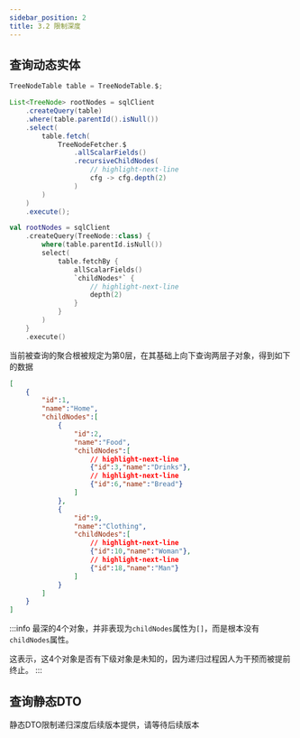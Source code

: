 ```yaml
---
sidebar_position: 2
title: 3.2 限制深度
---
```



## 查询动态实体

<Tabs groupId="language">
<TabItem value="java" label="Java">

```java
TreeNodeTable table = TreeNodeTable.$;

List<TreeNode> rootNodes = sqlClient
    .createQuery(table)
    .where(table.parentId().isNull())
    .select(
        table.fetch(
            TreeNodeFetcher.$
                .allScalarFields()
                .recursiveChildNodes(
                    // highlight-next-line
                    cfg -> cfg.depth(2)
                )
        )
    )
    .execute();
```

</TabItem>
<TabItem value="kotlin" label="Kotlin">

```kotlin
val rootNodes = sqlClient
    .createQuery(TreeNode::class) {
        where(table.parentId.isNull())
        select(
            table.fetchBy {
                allScalarFields()
                `childNodes*` {
                    // highlight-next-line
                    depth(2)
                }
            }
        )
    }
    .execute()
```

</TabItem>
</Tabs>

当前被查询的聚合根被规定为第0层，在其基础上向下查询两层子对象，得到如下的数据

```json
[
    {
        "id":1,
        "name":"Home",
        "childNodes":[
            {
                "id":2,
                "name":"Food",
                "childNodes":[
                    // highlight-next-line
                    {"id":3,"name":"Drinks"},
                    // highlight-next-line
                    {"id":6,"name":"Bread"}
                ]
            },
            {
                "id":9,
                "name":"Clothing",
                "childNodes":[
                    // highlight-next-line
                    {"id":10,"name":"Woman"},
                    // highlight-next-line
                    {"id":18,"name":"Man"}
                ]
            }
        ]
    }
]
```

:::info
最深的4个对象，并非表现为`childNodes`属性为`[]`，而是根本没有`childNodes`属性。

这表示，这4个对象是否有下级对象是未知的，因为递归过程因人为干预而被提前终止。
:::

## 查询静态DTO

静态DTO限制递归深度后续版本提供，请等待后续版本
